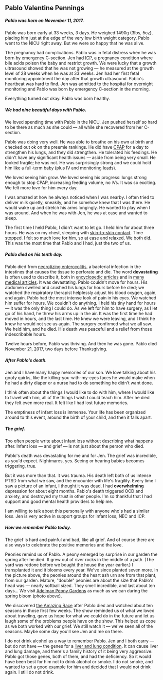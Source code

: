 
## Pablo Valentine Pennings

##### Pablo was born on November 11, 2017.

Pablo was born early at 33 weeks, 3 days. He weighed 1490g (3lbs, 5oz), placing him just at the edge of
the very low birth weight category. Pablo went to the NICU right away. But we were so happy that he was alive.

The pregnancy had complications. Pablo was in fetal distress when he was born by emergency
C-section. Jen had [ICP](https://icpcare.org/), a pregnancy condition where bile acids
poison the baby and restrict growth. We were lucky that a growth ultrasound showed
that he was not growing &mdash; he measured at the growth level of 28 weeks when he was
at 33 weeks. Jen had her first fetal monitoring appointment the day after that growth ultrasound.
Pablo's heartbeat was hard to find. Jen was admitted to the hospital for overnight monitoring
and Pablo was born by emergency C-section in the morning.

Everything turned out okay. Pablo was born healthy.

<BirthPhotoCrying />

##### We had nine beautiful days with Pablo.

We loved spending time with Pablo in the NICU. Jen pushed herself so hard to be there as much
as she could &mdash; all while she recovered from her C-section.

Pablo was doing very well. He was able to breathe on his own at birth and checked out ok on the preemie
rankings. He did have [CPAP](https://en.wikipedia.org/wiki/Continuous_positive_airway_pressure#Pre-term_infants)
for a day to strengthen his lungs, and they did strengthen. He tolerated his feedings. He didn't have any
significant health issues &mdash; aside from being very small. He looked fragile; he was not. He was
surprisingly strong and we could hold him like a full-term baby (plus IV and monitoring leads).

We loved seeing him grow. We loved seeing his progress: lungs strong enough to stop CPAP, increasing feeding volume,
no IVs. It was so exciting. We felt more love for him every day.

I was amazed at how he always noticed when I was nearby. I often tried to deliver milk quietly, sneakily, and
he somehow knew that I was there. He would wake up and stretch his arms longingly. He wanted to play when I was
around. And when he was with Jen, he was at ease and wanted to sleep.

The first time I held Pablo, I didn't want to let go. I held him for about three hours. He was on my chest,
sleeping with [skin-to-skin contact](https://www.brighamandwomens.org/pediatric-newborn-medicine/nicu/skin-to-skin-care).
Time stopped. I felt so much love for him, so at ease and relaxed. We both did. This was the most time that Pablo
and I had, just the two of us.

<PabloLifePhotos />

##### Pablo died on his tenth day.

Pablo died from [necrotizing enterocolitis](https://necsociety.org/nec-now/), a bacterial infection in
the intestines that causes the tissue to perforate and die. The word **devastating** is often used to
describe it, both in [encyclopedic articles](https://www.chla.org/necrotizing-enterocolitis)
and in [many medical articles](https://pubmed.ncbi.nlm.nih.gov/?term=necrotizing%20enterocolitis%20devastating).
It was devastating. Pablo couldn't move for hours. His abdomen swelled and crushed his lungs for hours before
he died; we watched the respiratory therapist helplessly adjust his blood oxygen, again, and again.
Pablo had the most intense look of pain in his eyes. We watched him suffer for hours. We couldn't do anything.
I held his tiny hand for hours &mdash; it was the only thing I could do. As we left for him to have surgery,
as I let go of his hand, he threw his arms up in the air. It was the first time he had moved in hours, and
the last time. He knew we were leaving, and I think he knew he would not see us again. The surgery confirmed
what we all saw. We held him, and he died. His death was peaceful and a relief from those indescribable hours.

Twelve hours before, Pablo was thriving. And then he was gone. Pablo died November 21, 2017, two days before Thanksgiving.

##### After Pablo's death.

Jen and I have many happy memories of our son. We love talking about his goofy quirks, like the
killing-you-with-my-eyes faces he would make when he had a dirty diaper or a nurse had to do
something he didn't want done.

I think often about the things I would like to do with him, where I would like to travel with him,
all of the things I wish I could teach him. After he died they felt even more real. It felt like
I had lost future memories.

The emptiness of infant loss is immense. Your life has been organized around to this event, around the birth
of your child, and then it falls apart.

##### The grief.

Too often people write about infant loss without describing what happens after. Infant loss &mdash; and
grief &mdash; is not just about the person who died.

Pablo's death was devastating for me and for Jen. The grief was incredible, as you'd expect. Nightmares, yes.
Seeing or hearing babies becomes triggering, true.

But it was more than that. It was trauma. His death left both of us intense PTSD from what we saw,
and the encounter with life's fragility. Every time I saw a picture of an infant, I thought it was dead.
I had **overwhelming** depression for about eight months. Pablo's death triggered OCD and anxiety, and destroyed
my trust in other people. I'm so thankful that I had support and good mental health providers to help me.

I am willing to talk about this personally with anyone who's had a similar loss. Jen is very active in
support groups for infant loss, NEC and ICP.

<PabloGriefPhotos />

##### How we remember Pablo today.

The grief is hard and painful and bad, like all grief. And of course there are also ways to celebrate the
positive memories and the love.

Peonies remind us of Pablo. A peony emerged by surprise in our garden the spring after he died. It grew
out of river rocks in the middle of a path. (The yard was redone before we bought the house the year earlier.)
I transplanted it and it blooms every year. We've since planted seven more. In the picture above, the peonies
around the heart ash urn are from that plant, from our garden. Mature, "double" peonies are about the size that
Pablo's head was &mdash; nearly softball sized. They smell incredible, and last about ten days... We visit
[Adelman Peony Gardens](https://peonyparadise.com/) as much as we can during the spring bloom (photo above).

We discovered [the Amazing Race](https://www.cbs.com/shows/amazing_race/) after Pablo died and watched
about ten seasons in those first few weeks. The show reminded us of what we loved about traveling,
gave us hope for what we could do in the future and let us laugh some of the problems people have on
the show. This helped us cope as we both worked with our grief. We still watch it &mdash; we've seen
all of the seasons. Maybe some day you'll see Jen and me on there.

I do not drink alcohol as a way to remember Pablo. Jen and I both carry &mdash; but do not have &mdash; the
genes for a [liver and lung condition](https://ghr.nlm.nih.gov/condition/alpha-1-antitrypsin-deficiency).
It can cause liver and lung damage, and there's a family history of it being very aggressive. Pablo got
those genes, both of them, and had the deficiency. So it would have been best for him not to drink alcohol
or smoke. I do not smoke, and wanted to set a good example for him and decided that I would not drink again.
I still do not drink.
